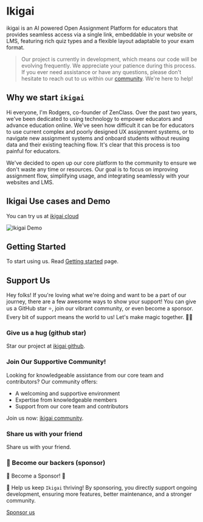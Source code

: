 # Ikigai

ikigai is an AI powered Open Assignment Platform for educators that provides seamless access via a single link, embeddable in your website or LMS, featuring rich quiz types and a flexible layout adaptable to your exam format.

> Our project is currently in development, which means our code will be evolving frequently. We appreciate your patience during this process.
> If you ever need assistance or have any questions, please don't hesitate to reach out to us within our [community](https://discord.gg/XuYWkn6kUS). We're here to help!

## Why we start `ikigai`

Hi everyone, I'm Rodgers, co-founder of ZenClass.
Over the past two years, we've been dedicated to using technology to empower educators and advance education online.
We've seen how difficult it can be for educators to use current complex and poorly designed UX assignment systems, or to navigate new assignment systems and onboard students without reusing data and their existing teaching flow.
It's clear that this process is too painful for educators.

We've decided to open up our core platform to the community to ensure we don't waste any time or resources.
Our goal is to focus on improving assignment flow, simplifying usage, and integrating seamlessly with your websites and LMS.

## Ikigai Use cases and Demo

You can try us at [ikigai cloud](https://app.ikigai.li)

![Ikigai Demo](https://raw.githubusercontent.com/ikigai-hq/ikigai/master/assets/app-screenshot.jpeg)

## Getting Started

To start using us. Read [Getting started](/getting-started) page.

## Support Us

Hey folks! If you're loving what we're doing and want to be a part of our journey, there are a few awesome ways to show your support!
You can give us a GitHub star ⭐️, join our vibrant community, or even become a sponsor.
Every bit of support means the world to us! Let's make magic together. 🚀💫

### Give us a hug (github star)

Star our project at [ikigai github](https://github.com/ikigai-hq/ikigai).

### Join Our Supportive Community!

Looking for knowledgeable assistance from our core team and contributors? Our community offers:

- A welcoming and supportive environment
- Expertise from knowledgeable members
- Support from our core team and contributors

Join us now: [ikigai community](https://discord.gg/XuYWkn6kUS).

### Share us with your friend

Share us with your friend.

### 🚀 Become our backers (sponsor)

🌟 Become a Sponsor! 🌟

🚀 Help us keep `Ikigai` thriving! By sponsoring, you directly support ongoing development, ensuring more features, better maintenance, and a stronger community.

[Sponsor us](https://github.com/sponsors/ikigai-hq)
